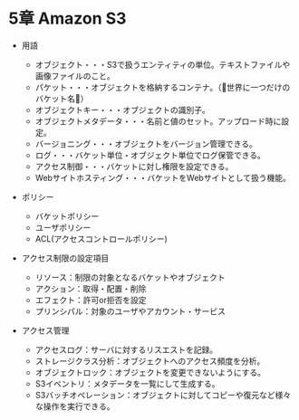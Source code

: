
# 5章  Amazon S3

- 用語
  - オブジェクト・・・S3で扱うエンティティの単位。テキストファイルや画像ファイルのこと。
  - パケット・・・オブジェクトを格納するコンテナ。（🌼世界に一つだけのバケット名🌼）
  - オブジェクトキー・・・オブジェクトの識別子。
  - オブジェクトメタデータ・・・名前と値のセット。アップロード時に設定。
  - バージョニング・・・オブジェクトをバージョン管理できる。
  - ログ・・・バケット単位・オブジェクト単位でログ保管できる。
  - アクセス制御・・・バケットに対し権限を設定できる。
  - Webサイトホスティング・・・バケットをWebサイトとして扱う機能。
  
- ポリシー
  - バケットポリシー
  - ユーザポリシー
  - ACL(アクセスコントロールポリシー)

- アクセス制限の設定項目
  - リソース：制限の対象となるバケットやオブジェクト
  - アクション：取得・配置・削除
  - エフェクト：許可or拒否を設定
  - プリンシパル：対象のユーザやアカウント・サービス

- アクセス管理
  - アクセスログ：サーバに対するリスエストを記録。
  - ストレージクラス分析：オブジェクトへのアクセス頻度を分析。
  - オブジェクトロック：オブジェクトを変更できないようにする。
  - S3イベントリ：メタデータを一覧にして生成する。
  - S3バッチオペレーション：オブジェクトに対してコピーや復元など様々な操作を実行できる。
